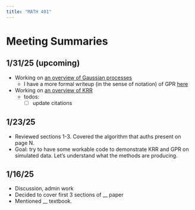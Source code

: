 ```yaml
---
title: "MATH 401"
---
```



# Meeting Summaries

## 1/31/25 (upcoming)

- Working on [an overview of Gaussian processes](/gaussian_processes/overview.qmd)
  - I have a more formal writeup (in the sense of notation) of GPR [here](/gaussian_processes/v2.qmd)
- Working on [an overview of KRR](/krr/overview.qmd)
    - todos:
        - [ ] update citations

## 1/23/25

- Reviewed sections 1-3. Covered the algorithm that auths present on page N.
- Goal: try to have some workable code to demonstrate KRR and GPR on simulated data. Let's understand what the methods are producing.

## 1/16/25

- Discussion, admin work
- Decided to cover first 3 sections of __ paper
- Mentioned __ textbook.

